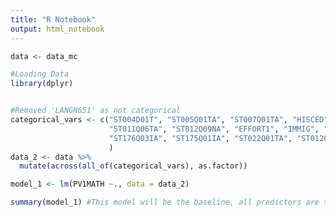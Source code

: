 ```yaml
---
title: "R Notebook"
output: html_notebook
---
```



```r
data <- data_mc
```

```r
#Loading Data
library(dplyr)


#Removed 'LANGN651' as not categorical
categorical_vars <- c("ST004D01T", "ST005Q01TA", "ST007Q01TA", "HISCED", "ST011Q04TA",
                      "ST011Q06TA", "ST012Q09NA", "EFFORT1", "IMMIG", "ST034Q06TA",
                      "ST176Q03IA", "ST175Q01IA", "ST022Q01TA", "ST012Q02TA", "ST016Q01NA", "GRADE"
                      )
data_2 <- data %>%
  mutate(across(all_of(categorical_vars), as.factor))
```

```r
model_1 <- lm(PV1MATH ~., data = data_2)
```

```r
summary(model_1) #This model will be the baseline, all predictors are significant, and adjusted R^2 is fairly good- around 0.76
```

